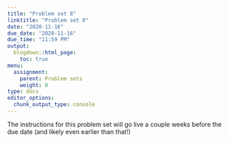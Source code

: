 ```yaml
---
title: "Problem set 8"
linktitle: "Problem set 8"
date: "2020-11-16"
due_date: "2020-11-16"
due_time: "11:59 PM"
output:
  blogdown::html_page:
    toc: true
menu:
  assignment:
    parent: Problem sets
    weight: 8
type: docs
editor_options: 
  chunk_output_type: console
---
```


The instructions for this problem set will go live a couple weeks before the due date (and likely even earlier than that!)
